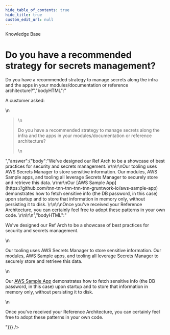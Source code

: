 ```yaml
---
hide_table_of_contents: true
hide_title: true
custom_edit_url: null
---
```



<head>
  <link rel="canonical" href="https://github.com/tnn-tnn-tnn-tnn-tnn-gruntwork-io/knowledge-base/discussions/62" />
</head>

<CenterLayout>
<span className="searchCategory">Knowledge Base</span>
<h1>Do you have a recommended strategy for secrets management?</h1>
<GitHub discussion={{"id":"D_kwDOF8slf84AOB2L","number":62,"author":{"login":"zackproser"},"title":"Do you have a recommended strategy for secrets management?","body":"A customer asked: \r\n> Do you have a recommended strategy to manage secrets along the infra and the apps in your modules/documentation or reference architecture?","bodyHTML":"<p dir=\"auto\">A customer asked:</p>\n<blockquote>\n<p dir=\"auto\">Do you have a recommended strategy to manage secrets along the infra and the apps in your modules/documentation or reference architecture?</p>\n</blockquote>","answer":{"body":"We've designed our Ref Arch to be a showcase of best practices for security and secrets management. \r\n\r\nOur tooling uses AWS Secrets Manager to store sensitive information. Our modules, AWS Sample apps, and tooling all leverage Secrets Manager to securely store and retrieve this data. \r\n\r\nOur [AWS Sample App](https://github.com/tnn-tnn-tnn-tnn-tnn-gruntwork-io/aws-sample-app) demonstrates how to fetch sensitive info (the DB password, in this case) upon startup and to store that information in memory only, without persisting it to disk. \r\n\r\nOnce you've received your Reference Architecture, you can certainly feel free to adopt these patterns in your own code. \r\n\r\n","bodyHTML":"<p dir=\"auto\">We've designed our Ref Arch to be a showcase of best practices for security and secrets management.</p>\n<p dir=\"auto\">Our tooling uses AWS Secrets Manager to store sensitive information. Our modules, AWS Sample apps, and tooling all leverage Secrets Manager to securely store and retrieve this data.</p>\n<p dir=\"auto\">Our <a href=\"https://github.com/tnn-tnn-tnn-tnn-tnn-gruntwork-io/aws-sample-app\">AWS Sample App</a> demonstrates how to fetch sensitive info (the DB password, in this case) upon startup and to store that information in memory only, without persisting it to disk.</p>\n<p dir=\"auto\">Once you've received your Reference Architecture, you can certainly feel free to adopt these patterns in your own code.</p>"}}} />

</CenterLayout>
  

<!-- ##DOCS-SOURCER-START
{
  "sourcePlugin": "github-discussions",
  "hash": "a13acf0c099c6f7ff36551bd61ce8ed1"
}
##DOCS-SOURCER-END -->
